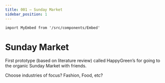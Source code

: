 ```yaml
---
title: 001 — Sunday Market
sidebar_position: 1
---
```





````mdx-code-block
import MyEmbed from '/src/components/Embed'
````

# Sunday Market

First prototype (based on literature review) called HappyGreen’s for
going to the organic Sunday Market with friends.

<MyEmbed src="https://framer.com/embed/HappyGreen-s--b6BsD3AvB9LOehpEFVAu/DGVOYRTex?highlights=0" text="Loading Sunday Market..." />

Choose industries of focus? Fashion, Food, etc?
